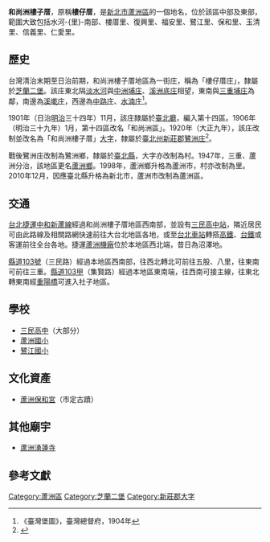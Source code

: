 {{noteTA
|1 = zh-cn:庄; zh-hk:庄; zh-tw:庄;
}}
'''和尚洲樓子厝'''，原稱'''樓仔厝'''，是[[新北市|新北市]][[蘆洲區|蘆洲區]]的一個地名，位於該區中部及東部，範圍大致包括水河-{里}-南部、樓厝里、復興里、福安里、鷺江里、保和里、玉清里、信義里、仁愛里。

==歷史==
台灣清治末期至日治前期，和尚洲樓子厝地區為一街庄，稱為「樓仔厝庄」，隸屬於[[芝蘭二堡|芝蘭二堡]]。該庄東北隔[[淡水河|淡水河]]與[[中洲埔庄|中洲埔庄]]、[[溪洲底庄|溪洲底庄]]相望，東南與[[三重埔_(新北市)|三重埔庄]]為鄰，南邊為[[和尚洲溪墘|溪墘庄]]，西邊為[[和尚洲中路|中路庄]]、[[和尚洲水湳|水湳庄]]<ref>《臺灣堡圖》，臺灣總督府，1904年</ref>。

1901年（日治[[明治|明治]]三十四年）11月，該庄隸屬於[[臺北廳|臺北廳]]，編入第十四區。1906年（明治三十九年）1月，第十四區改名「和尚洲區」。1920年（大正九年），該庄改制並改名為「和尚洲樓子厝」[[大字|大字]]，隸屬於[[臺北州|臺北州]][[新莊郡|新莊郡]][[鷺洲庄|鷺洲庄]]<ref name="地圖會說話">{{Cite web |url=http://mapstalk.blogspot.tw/2010/10/1901-2010.html |title=《臺北市沿革 1901-2010》，地圖會說話網站 |accessdate=2016-07-26 |archive-date=2016-08-16 |archive-url=https://web.archive.org/web/20160816203231/http://mapstalk.blogspot.tw/2010/10/1901-2010.html |dead-url=no }}</ref>。

戰後鷺洲庄改制為鷺洲鄉，隸屬於[[臺北縣|臺北縣]]，大字亦改制為村。1947年，三重、蘆洲分治，該地區更名[[蘆洲鄉_(臺灣)|蘆洲鄉]]。1998年，蘆洲鄉升格為蘆洲市，村亦改制為里。2010年12月，因應臺北縣升格為新北市，蘆洲市改制為蘆洲區。

==交通==
[[台北捷運|台北捷運]][[中和新蘆線|中和新蘆線]]經過和尚洲樓子厝地區西南部，並設有[[三民高中站|三民高中站]]，隣近居民可由此路線及相關路網快速前往大台北地區各地，或至[[台北車站|台北車站]]轉搭[[台灣高鐵|高鐵]]、[[台鐵|台鐵]]或客運前往全台各地。捷運[[蘆洲機廠|蘆洲機廠]]位於本地區西北端，昔日為沼澤地。

[[縣道103號|縣道103號]]（三民路）經過本地區西南部，往西北轉北可前往五股、八里，往東南可前往三重。[[縣道103甲|縣道103甲]]（集賢路）經過本地區東南端，往西南可接主線，往東北轉東南經[[重陽橋|重陽橋]]可進入社子地區。

==學校==
*[[新北市立三民高級中學|三民高中]]（大部分）
*[[蘆洲國小|蘆洲國小]]
*[[鷺江國小|鷺江國小]]

==文化資產==
*[[蘆洲保和宮|蘆洲保和宮]]（市定古蹟）

==其他廟宇==
*[[蘆洲湧蓮寺|蘆洲湧蓮寺]]

==參考文獻==
{{reflist}}

{{新莊郡}}

[[Category:蘆洲區|Category:蘆洲區]]
[[Category:芝蘭二堡|Category:芝蘭二堡]]
[[Category:新莊郡大字|Category:新莊郡大字]]